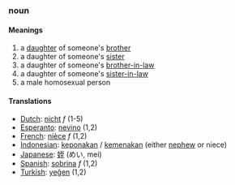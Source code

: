 ===noun===
====Meanings====
#a [[daughter]] of someone's [[brother]]
#a daughter of someone's [[sister]]
#a daughter of someone's [[brother-in-law]]
#a daughter of someone's [[sister-in-law]]
#a male homosexual person

====Translations====
*[[Dutch]]: [[nicht]] ''f'' (1-5)
*[[Esperanto]]: [[nevino]] (1,2)
*[[French]]: [[nièce]] ''f'' (1,2)
*[[Indonesian]]: [[keponakan]] / [[kemenakan]] (either [[nephew]] or niece)
*[[Japanese]]: [[姪]] (めい, mei)
*[[Spanish]]: [[sobrina]] ''f'' (1,2)
*[[Turkish]]: [[yeğen]] (1,2)